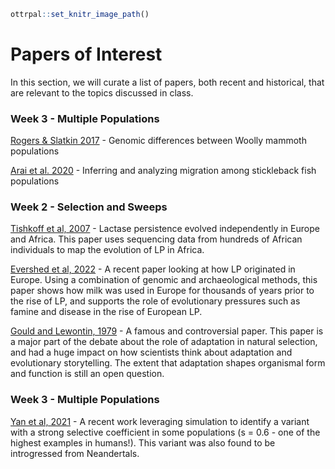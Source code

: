```r
ottrpal::set_knitr_image_path()
``` 

# Papers of Interest

In this section, we will curate a list of papers, both recent and historical, that are relevant to the topics discussed in class. 

### Week 3 - Multiple Populations

[Rogers & Slatkin 2017](https://journals.plos.org/plosgenetics/article?id=10.1371/journal.pgen.1006601) - Genomic differences between Woolly mammoth populations 

[Arai et al. 2020](https://www.nature.com/articles/s41598-020-71400-4) - Inferring and analyzing migration among stickleback fish populations 

### Week 2 - Selection and Sweeps 

[Tishkoff et al, 2007](https://drive.google.com/file/d/1VzyxeNxXVvuGkKtKw7HLozcdOM70Ojrr/view?usp=sharing) - Lactase persistence evolved independently in Europe and Africa. This paper uses sequencing data from hundreds of African individuals to map the evolution of LP in Africa. 

[Evershed et al, 2022](https://drive.google.com/file/d/1GSxjUHitzkV_I2-RWrmWfIO8x_bM8LOG/view?usp=sharing) - A recent paper looking at how LP originated in Europe. Using a combination of genomic and archaeological methods, this paper shows how milk was used in Europe for thousands of years prior to the rise of LP, and supports the role of evolutionary pressures such as famine and disease in the rise of European LP. 

[Gould and Lewontin, 1979](https://drive.google.com/file/d/1Pq-DRC0YeMTUTzMeLHVZWPYQO0jYmBqX/view?usp=sharing) - A famous and controversial paper. This paper is a major part of the debate about the role of adaptation in natural selection, and had a huge impact on how scientists think about adaptation and evolutionary storytelling. The extent that adaptation shapes organismal form and function is still an open question. 

### Week 3 - Multiple Populations
[Yan et al, 2021](https://elifesciences.org/articles/67615) - A recent work leveraging simulation to identify a variant with a strong selective coefficient in some populations (s = 0.6 - one of the highest examples in humans!). This variant was also found to be introgressed from Neandertals. 